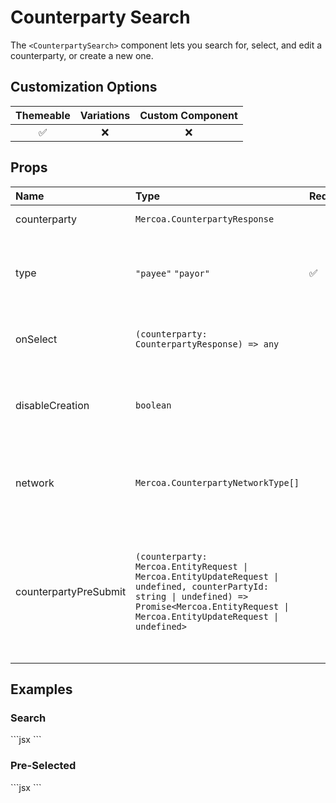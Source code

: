 
# Counterparty Search

The `<CounterpartySearch>` component lets you search for, select, and edit a counterparty, or create a new one.

## Customization Options

| Themeable | Variations | Custom Component |
| :-------: | :--------: | :--------------: |
|    ✅     |     ❌     |        ❌        |

## Props

| Name                  | Type                                                                                                                                                                                               | Required | Description                                                                                                                      |
| :-------------------- | :------------------------------------------------------------------------------------------------------------------------------------------------------------------------------------------------- | :------- | :------------------------------------------------------------------------------------------------------------------------------- |
| counterparty          | `Mercoa.CounterpartyResponse`                                                                                                                                                                      |          | Pre-selected Counterparty                                                                                                        |
| type                  | `"payee"` `"payor"`                                                                                                                                                                                | ✅       | Use `Payee` to view as a payee (AP), and `Payor` to view as a payor (AR)                                                         |
| onSelect              | `(counterparty: CounterpartyResponse) => any`                                                                                                                                                      |          | Function to call when an counterparty is selected                                                                                |
| disableCreation       | `boolean`                                                                                                                                                                                          |          | Disable the ability to create an counterparty from the search                                                                    |
| network               | `Mercoa.CounterpartyNetworkType[]`                                                                                                                                                                 |          | Defaults to `ENTITY`. Use `NETWORK` to show `isNetwork` counterparties                                                           |
| counterpartyPreSubmit | `(counterparty: Mercoa.EntityRequest \| Mercoa.EntityUpdateRequest \| undefined, counterPartyId: string \| undefined) => Promise<Mercoa.EntityRequest \| Mercoa.EntityUpdateRequest \| undefined>` |          | Function to call before an entity is submitted to Mercoa. Useful for adding custom fields to the entity or preventing submission |

## Examples

### Search

<ComponentContainer minHeight="300px">
  <CounterpartySearch type="payee" />
  ```jsx
  <CounterpartySearch type="payee" />
  ```
</ComponentContainer>

### Pre-Selected

<ComponentContainer minHeight="300px">
  <CounterpartySearch type="payee" counterparty={vendorEntities[0]} />
  ```jsx
  <CounterpartySearch type="payee" counterparty={vendorEntities[0]} />
  ```
</ComponentContainer>
